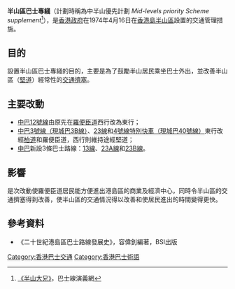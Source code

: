 '''半山區巴士專綫'''（計劃時稱為中半山優先計劃 ''Mid-levels priority Scheme supplement''<ref>[https://web.archive.org/web/20050507061242/http://hk.geocities.com/ntoreg/midlevel.htm 《半山大兄》]，巴士線演義網</ref>），是[[香港政府|香港政府]]在1974年4月16日在[[香港島|香港島]][[半山區|半山區]]設置的交通管理措施。

==目的==
設置半山區巴士專綫的目的，主要是為了鼓勵半山居民乘坐巴士外出，並改善半山區（[[堅道|堅道]]）經常性的[[交通擠塞|交通擠塞]]。

==主要改動==
*[[城巴12線|中巴12號線]]由原先在[[羅便臣道|羅便臣道]]西行改為東行；
*[[城巴3B線|中巴3號線（現城巴3B線）]]、[[新巴23線|23線]]和[[城巴40線|4號線特別快車（現城巴40號線）]]東行改經[[柏道|柏道]]和羅便臣道，西行則維持途經堅道；
*[[中華汽車有限公司|中巴]]新設3條巴士路線：[[新巴13線|13線]]、[[新巴23A線|23A線]]和[[新巴23B線|23B線]]。

==影響==
是次改動使羅便臣道居民能方便進出港島區的商業及經濟中心，同時令半山區的交通擠塞得到改善，使半山區的交通情況得以改善和使居民進出的時間變得更快。

== 參考資料 ==
{{reflist}}
* 《二十世紀港島區巴士路線發展史》，容偉釗編著，BSI出版

{{HK-bus-stub}}

[[Category:香港巴士交通|Category:香港巴士交通]]
[[Category:香港巴士術語|Category:香港巴士術語]]
